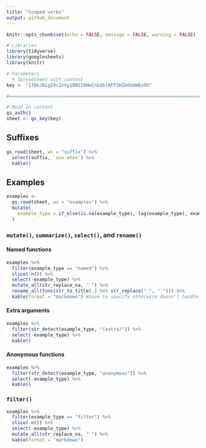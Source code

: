 ```yaml
---
title: "Scoped verbs"
output: github_document
---
```


```r
knitr::opts_chunk$set(echo = FALSE, message = FALSE, warning = FALSE)
```

```r
# Libraries
library(tidyverse)
library(googlesheets)
library(knitr)

# Parameters
  # Spreadsheet with content
key <- "1TDkJNigZ4c2nVy18N116HwCnkQblRFP3HIkOsmWEo9U"

#===============================================================================

# Read in content
gs_auth()
sheet <- gs_key(key)
```

## Suffixes

```r
gs_read(sheet, ws = "suffix") %>% 
  select(suffix, `use when`) %>% 
  kable() 
```

## Examples

```r
examples <-
  gs_read(sheet, ws = "examples") %>% 
  mutate(
    example_type = if_else(is.na(example_type), lag(example_type), example_type)
  )
```

### `mutate()`, `summarize()`, `select()`, and `rename()`

#### Named functions

```r
examples %>% 
  filter(example_type == "named") %>% 
  slice(-n()) %>% 
  select(-example_type) %>% 
  mutate_all(str_replace_na, " ") %>% 
  rename_all(funs(str_to_title(.) %>% str_replace("_", " "))) %>% 
  kable(format = "markdown") #have to specify otherwise doesn't handle empty rows well
```

#### Extra arguments

```r
examples %>%
  filter(str_detect(example_type, "(extra)")) %>%
  select(-example_type) %>% 
  kable()
```

#### Anonymous functions

```r
examples %>% 
  filter(str_detect(example_type, "anonymous")) %>% 
  select(-example_type) %>% 
  kable()
```

### `filter()`

```r
examples %>% 
  filter(example_type == "filter") %>% 
  slice(-n()) %>% 
  select(-example_type) %>% 
  mutate_all(str_replace_na, " ") %>% 
  kable(format = "markdown")
```

